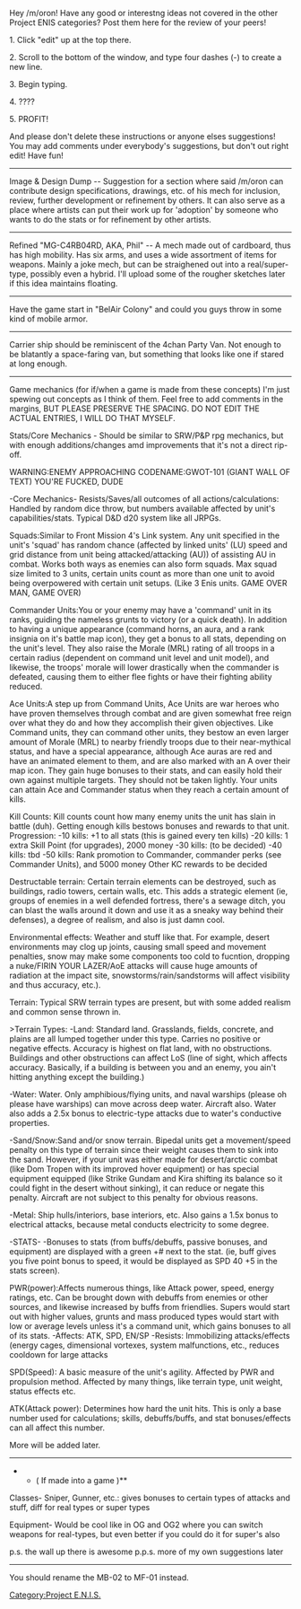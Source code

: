 Hey /m/oron! Have any good or interestng ideas not covered in the other Project ENIS categories? Post them here for the review of your peers!


1. Click "edit" up at the top there.

2. Scroll to the bottom of the window, and type four dashes (-) to create a new line.

3. Begin typing. 

4. ????

5. PROFIT!

And please don't delete these instructions or anyone elses suggestions! You may add comments under everybody's suggestions, but don't out right edit! Have fun!

----

Image & Design Dump -- Suggestion for a section where said /m/oron can contribute design specifications, drawings, etc. of his mech for inclusion, review, further development or refinement by others.  It can also serve as a place where artists can put their work up for 'adoption' by someone who wants to do the stats or for refinement by other artists.

----

Refined "MG-C4RB04RD, AKA, Phil" --
A mech made out of cardboard, thus has high mobility.  Has six arms, and uses a wide assortment of items for weapons.  Mainly a joke mech, but can be straighened out into a real/super-type, possibly even a hybrid.  I'll upload some of the rougher sketches later if this idea maintains floating.

----

Have the game start in "BelAir Colony" and could you guys throw in some kind of mobile armor.

----

Carrier ship should be reminiscent of the 4chan Party Van.  Not enough to be blatantly a space-faring van, but something that looks like one if stared at long enough.

----
Game mechanics (for if/when a game is made from these concepts)
I'm just spewing out concepts as I think of them. Feel free to add comments in the margins, BUT PLEASE PRESERVE THE SPACING. DO NOT EDIT THE ACTUAL ENTRIES, I WILL DO THAT MYSELF.

Stats/Core Mechanics - Should be similar to SRW/P&P rpg mechanics, but with enough additions/changes amd improvements that it's not a direct rip-off.

WARNING:ENEMY APPROACHING
CODENAME:GWOT-101 (GIANT WALL OF TEXT)
YOU'RE FUCKED, DUDE

-Core Mechanics-
Resists/Saves/all outcomes of all actions/calculations: Handled by random dice throw, but numbers available affected by unit's capabilities/stats. Typical D&D d20 system like all JRPGs.

Squads:Similar to Front Mission 4's Link system. Any unit specified in the unit's 'squad' has random chance (affected by linked units' (LU) speed and grid distance from unit being attacked/attacking (AU)) of assisting AU in combat. Works both ways as enemies can also form squads. Max squad size limited to 3 units, certain units count as more than one unit to avoid being overpowered with certain unit setups. (Like 3 Enis units. GAME OVER MAN, GAME OVER)

Commander Units:You or your enemy may have a 'command' unit in its ranks, guiding the nameless grunts to victory (or a quick death). In addition to having a unique appearance (command horns, an aura, and a rank insignia on it's battle map icon), they get a bonus to all stats, depending on the unit's level. They also raise the Morale (MRL) rating of all troops in a certain radius (dependent on command unit level and unit model), and likewise, the troops' morale will lower drastically when the commander is defeated, causing them to either flee fights or have their fighting ability reduced.

Ace Units:A step up from Command Units, Ace Units are war heroes who have proven themselves through combat and are given somewhat free reign over what they do and how they accomplish their given objectives. Like Command units, they can command other units, they bestow an even larger amount of Morale (MRL) to nearby friendly troops due to their near-mythical status, and have a special appearance, although Ace auras are red and have an animated element to them, and are also marked with an A over their map icon. They gain huge bonuses to their stats, and can easily hold their own against multiple targets. They should not be taken lightly. Your units can attain Ace and Commander status when they reach a certain amount of kills.

Kill Counts: Kill counts count how many enemy units the unit has slain in battle (duh). Getting enough kills bestows bonuses and rewards to that unit.
Progression:
-10 kills: +1 to all stats (this is gained every ten kills)
-20 kills: 1 extra Skill Point (for upgrades), 2000 money  
-30 kills: (to be decided)
-40 kills: tbd
-50 kills: Rank promotion to Commander, commander perks (see Commander Units), and 5000 money 
Other KC rewards to be decided

Destructable terrain: Certain terrain elements can be destroyed, such as buildings, radio towers, certain walls, etc. This adds a strategic element (ie, groups of enemies in a well defended fortress, there's a sewage ditch, you can blast the walls around it down and use it as a sneaky way behind their defenses), a degree of realism, and also is just damn cool.

Environmental effects: Weather and stuff like that. For example, desert environments may clog up joints, causing small speed and movement penalties, snow may make some components too cold to fucntion, dropping a nuke/FIRIN YOUR LAZER/AoE attacks will cause huge amounts of radiation at the impact site, snowstorms/rain/sandstorms will affect visibility and thus accuracy, etc.).

Terrain: Typical SRW terrain types are present, but with some added realism and common sense thrown in. 

>Terrain Types:
-Land: Standard land. Grasslands, fields, concrete, and plains are all lumped together under this type. Carries no positive or negative effects. Accuracy is highest on flat land, with no obstructions. Buildings and other obstructions can affect LoS (line of sight, which affects accuracy. Basically, if a building is between you and an enemy, you ain't hitting anything except the building.)

-Water: Water. Only amphibious/flying units, and naval warships (please oh please have warships) can  move across deep water. Aircraft also. Water also adds a 2.5x bonus to electric-type attacks due to water's conductive properties.

-Sand/Snow:Sand and/or snow terrain. Bipedal units get a movement/speed penalty on this type of terrain since their weight causes them to sink into the sand. However, if your unit was either made for desert/arctic combat (like Dom Tropen with its improved hover equipment) or has special equipment equipped (like Strike Gundam and Kira shifting its balance so it could fight in the desert without sinking), it can reduce or negate this penalty. Aircraft are not subject to this penalty for obvious reasons.

-Metal: Ship hulls/interiors, base interiors, etc. Also gains a 1.5x bonus to electrical attacks, because metal conducts electricity to some degree.

-STATS-
-Bonuses to stats (from buffs/debuffs, passive bonuses, and equipment) are displayed with a green +# next to the stat. (ie, buff gives you five point bonus to speed, it would be displayed as SPD 40 +5 in the stats screen).

PWR(power):Affects numerous things, like Attack power, speed, energy ratings, etc. Can be brought down with debuffs from enemies or other sources, and likewise increased by buffs from friendlies. Supers would start out with higher values, grunts and mass produced types would start with low or average levels unless it's a command unit, which gains bonuses to all of its stats.
-Affects: ATK, SPD, EN/SP
-Resists: Immobilizing attacks/effects (energy cages, dimensional vortexes, system malfunctions, etc., reduces cooldown for large attacks

SPD(Speed): A basic measure of the unit's agility. Affected by PWR and propulsion method. Affected by many things, like terrain type, unit weight, status effects etc. 

ATK(Attack power): Determines how hard the unit hits. This is only a base number used for calculations; skills, debuffs/buffs, and stat bonuses/effects can all affect this number. 

More will be added later.

----

**( If made into a game )**

Classes- Sniper, Gunner, etc.: gives bonuses to certain types of attacks and stuff, diff for real types or super types

Equipment- Would be cool like in OG and OG2 where you can switch weapons for real-types, but even better if you could do it for super's also

p.s. the wall up there is awesome
p.p.s. more of my own suggestions later

----
You should rename the MB-02 to MF-01 instead.

[[Category:Project E.N.I.S.]]
